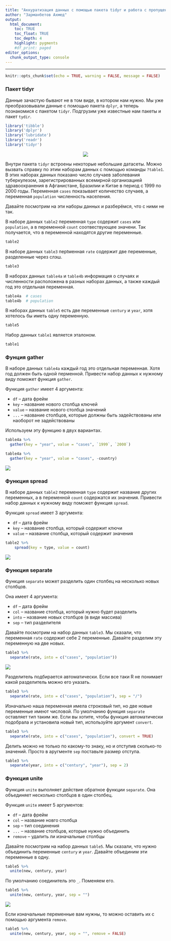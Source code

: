 ```yaml
---
title: "Аккуратизация данных с помощью пакета tidyr и работа с пропущенными значениями"
author: "Зарманбетов Ахмед"
output: 
  html_document:
    toc: TRUE
    toc_float: TRUE
    toc_depth: 4
    highlight: pygments
    #df_print: paged
editor_options: 
  chunk_output_type: console
---
```

---
```r
knitr::opts_chunk$set(echo = TRUE, warning = FALSE, message = FALSE)
```

### Пакет tidyr
 
Данные зачастую бывают не в том виде, в котором нам нужно. Мы уже преобразовывали данные с помощью пакета `dplyr`, а теперь познакомися с пакетом `tidyr`. Подгрузим уже известные нам пакеты и пакет `tydir`.

```r
library('tibble')
library('dplyr')
library('lubridate')
library('readr')
library('tidyr')
```

<center>
![](pictures/tidyr.png)
</center>

Внутри пакета `tidyr` встроены некоторые небольшие датасеты. Можно вызвать справку по этим наборам данных с помощью команды `?table1`. В этих наборах данных показано число случаев заболевания туберкулезом, зарегистрированных всемирной организацией здравоохранения в Афганистане, Бразилии и Китае в период с 1999 по 2000 годы. Переменная `cases` показывает количество случаев, а переменная `population` численность населения.

Давайте посмотрим на эти наборы данных и разберёмся, что с ними не так.

В наборе данных `table2` переменная `type` содержит `cases` или `population`, а в переменной `count` соотвествующее значени. Так получается, что в переменной находятся другие переменные.

```r
table2
```

В наборе данных `table3` перtменная `rate` содержит две переменные, разделенные через слэш.

```r
table3
```

В наборах данных `table4a` и `table4b` информация о случаях и численности расположена в разных наборах данных, а также каждый год это отдельная переменная.

```r
table4a  # cases
table4b  # population
```

В наборах данных `table5` есть две переменные `century` и `year`, хотя хотелось бы иметь одну переменную.

```r
table5
```

Набор данных `table1` является эталоном.

```r
table1
```

### Фунция gather

В наборе данных `table4a` каждый год это отдельная переменная. Хотя год должен быть одной перменной. Привести набор данных к нужному виду поможет функция `gather`.

Функция `gather` имеет 4 аргумента:

* `df` -- дата фрейм
* `key` -- название нового столбца ключей
* `value` -- название нового столбца значений
* `...` -- название столбцов, которые должны быть задействованы или наоборот не задействованы

Используем эту функцию в двух вариантах.

```r
table4a %>% 
  gather(key = "year", value = "cases", `1999`, `2000`)
```

```r
table4a %>% 
  gather(key = "year", value = "cases", -country)
```

![](pictures/gather.png)

### Функция spread

В наборе данных `table2` переменная `type` содержит название других переменных, а в переменной `count` содержатся их значения. Привести набор данных к нужному виду поможет функция `spread`.

Функция `spread` имеет 3 аргумента:

* `df` -- дата фрейм
* `key` -- название столбца, который содержит ключи
* `value` -- название столбца, который содержит значения

```r
table2 %>%
    spread(key = type, value = count)
```

![](pictures/spread.png)

### Функция separate

Функция `separate` может разделить один столбец на несколько новых столбцов.

Она имеет 4 аргумента:

* `df` -- дата фрейм
* `col` -- название столбца, который нужно будет разделить
* `into` -- название новых столбцов (в виде массива)
* `sep` -- тип разделителя

Давайте посмотрим на набор данных `table3`. Мы сказали, что переменная `rate` содержит себе 2 переменные. Давайте разделим эту переменную на две новых.

```r
table3 %>% 
  separate(rate, into = c("cases", "population"))
```

![](pictures/separate.png)

Разделитель подбирается автоматически. Если все таки R не понимает какой разделитель можно его указать.

```r
table3 %>% 
  separate(rate, into = c("cases", "population"), sep = "/")
```

Изначально наша переменная имела строковый тип, но две новые переменные имеют числовой. По умолчанию функция `separate` оставляет тип таким же. Если вы хотите, чтобы функция автоматически подобрала и установила новый тип, используйте аргумент `convert`. 

```r
table3 %>% 
  separate(rate, into = c("cases", "population"), convert = TRUE)
```

Делить можно не только по какому-то знаку, но и отступив сколько-то значений. Просто в аругменте `sep` поставьте размер отступа.

```r
table3 %>% 
  separate(year, into = c("century", "year"), sep = 2)
```

### Функция unite

Функция `unite` выполняет действие обратное функции `separate`. Она объединяет несколько столбцов в один столбец.

Функция `unite` имеет 5 аргументов:

* `df` -- дата фрейм
* `col` -- название новго столбца
* `sep` -- тип соединения
* `...` -- название столбцов, которые нужно объединить
* `remove` -- удалить ли изначальные столбцы

Давайте посмотрим на набор данных `table5`. Мы сказали, что нужно объединить переменные `century` и `year`. Давайте объединим эти переменные в одну.

```r
table5 %>% 
  unite(new, century, year)
```

По умолчанию соединитель это `_`. Поменяем его.

```r
table5 %>% 
  unite(new, century, year, sep = "")
```

![](pictures/unite.png)

Если изначальные переменные вам нужны, то можно оставить их с помощью аргумента `remove`.

```r
table5 %>% 
  unite(new, century, year, sep = "", remove = FALSE) 
```
